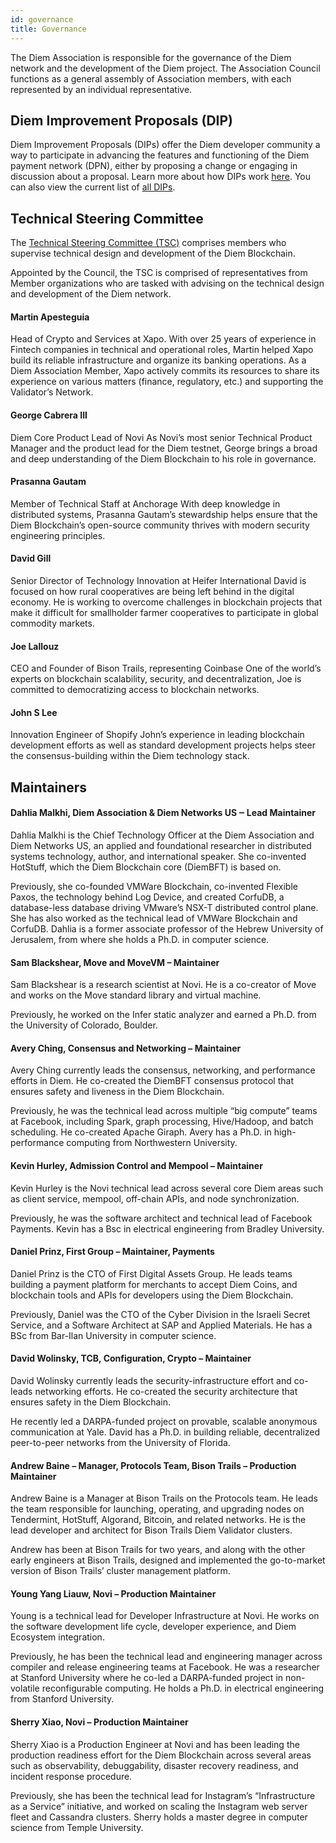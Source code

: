 ```yaml
---
id: governance
title: Governance
---
```


The Diem Association is responsible for the governance of the Diem network and the development of the Diem project. The Association Council functions as a general assembly of Association members, with each represented by an individual representative.


## Diem Improvement Proposals (DIP)

Diem Improvement Proposals (DIPs) offer the Diem developer community a way to participate in advancing the features and functioning of the Diem payment network (DPN), either by proposing a change or engaging in discussion about a proposal. Learn more about how DIPs work [here](https://dip.diem.com/overview). You can also view the current list of [all DIPs]((https://dip.diem.com/all-dips)).

## Technical Steering Committee

The [Technical Steering Committee (TSC)](https://www.diem.com/en-us/about-us/#technical_steering_committee) comprises members who supervise technical design and development of the Diem Blockchain.

Appointed by the Council, the TSC is comprised of representatives from Member organizations who are tasked with advising on the technical design and development of the Diem network.

#### Martin Apesteguia
Head of Crypto and Services at Xapo. With over 25 years of experience in Fintech companies in technical and operational roles, Martin helped Xapo build its reliable infrastructure and organize its banking operations. As a Diem Association Member, Xapo actively commits its resources to share its experience on various matters (finance, regulatory, etc.) and supporting the Validator’s Network.

#### George Cabrera III
Diem Core Product Lead of Novi
As Novi’s most senior Technical Product Manager and the product lead for the Diem testnet, George brings a broad and deep understanding of the Diem Blockchain to his role in governance.

#### Prasanna Gautam
Member of Technical Staff at Anchorage
With deep knowledge in distributed systems, Prasanna Gautam’s stewardship helps ensure that the Diem Blockchain’s open-source community thrives with modern security engineering principles.

#### David Gill
Senior Director of Technology Innovation at Heifer International
David is focused on how rural cooperatives are being left behind in the digital economy. He is working to overcome challenges in blockchain projects that make it difficult for smallholder farmer cooperatives to participate in global commodity markets.

#### Joe Lallouz
CEO and Founder of Bison Trails, representing Coinbase
One of the world’s experts on blockchain scalability, security, and decentralization, Joe is committed to democratizing access to blockchain networks.

#### John S Lee
Innovation Engineer of Shopify
John’s experience in leading blockchain development efforts as well as standard development projects helps steer the consensus-building within the Diem technology stack.

## Maintainers

#### Dahlia Malkhi, Diem Association & Diem Networks US ‒ Lead Maintainer
Dahlia Malkhi is the Chief Technology Officer at the Diem Association and Diem Networks US, an applied and foundational researcher in distributed systems technology, author, and international speaker. She co-invented HotStuff, which the Diem Blockchain core (DiemBFT) is based on.

Previously, she co-founded VMWare Blockchain, co-invented Flexible Paxos, the technology behind Log Device, and created CorfuDB, a database-less database driving VMware’s NSX-T distributed control plane. She has also worked as the technical lead of VMWare Blockchain and CorfuDB. Dahlia is a former associate professor of the Hebrew University of Jerusalem, from where she holds a Ph.D. in computer science.

#### Sam Blackshear, Move and MoveVM – Maintainer
Sam Blackshear is a research scientist at Novi. He is a co-creator of Move and works on the Move standard library and virtual machine.

Previously, he worked on the Infer static analyzer and earned a Ph.D. from the University of Colorado, Boulder.

#### Avery Ching, Consensus and Networking – Maintainer
Avery Ching currently leads the consensus, networking, and performance efforts in Diem. He co-created the DiemBFT consensus protocol that ensures safety and liveness in the Diem Blockchain.

Previously, he was the technical lead across multiple “big compute” teams at Facebook, including Spark, graph processing, Hive/Hadoop, and batch scheduling. He co-created Apache Giraph. Avery has a Ph.D. in high-performance computing from Northwestern University.

#### Kevin Hurley, Admission Control and Mempool – Maintainer
Kevin Hurley is the Novi technical lead across several core Diem areas such as client service, mempool, off-chain APIs, and node synchronization.

Previously, he was the software architect and technical lead of Facebook Payments. Kevin has a Bsc in electrical engineering from Bradley University.

#### Daniel Prinz, First Group – Maintainer, Payments
Daniel Prinz is the CTO of First Digital Assets Group. He leads teams building a payment platform for merchants to accept Diem Coins, and blockchain tools and APIs for developers using the Diem Blockchain.

Previously, Daniel was the CTO of the Cyber Division in the Israeli Secret Service, and a Software Architect at SAP and Applied Materials. He has a BSc from Bar-Ilan University in computer science.

#### David Wolinsky, TCB, Configuration, Crypto – Maintainer
David Wolinsky currently leads the security-infrastructure effort and co-leads networking efforts. He co-created the security architecture that ensures safety in the Diem Blockchain.

He recently led a DARPA-funded project on provable, scalable anonymous communication at Yale. David has a Ph.D. in building reliable, decentralized peer-to-peer networks from the University of Florida.

#### Andrew Baine – Manager, Protocols Team, Bison Trails – Production Maintainer
Andrew Baine is a Manager at Bison Trails on the Protocols team. He leads the team responsible for launching, operating, and upgrading nodes on Tendermint, HotStuff, Algorand, Bitcoin, and related networks. He is the lead developer and architect for Bison Trails Diem Validator clusters.

Andrew has been at Bison Trails for two years, and along with the other early engineers at Bison Trails, designed and implemented the go-to-market version of Bison Trails’ cluster management platform.

#### Young Yang Liauw, Novi – Production Maintainer
Young is a technical lead for Developer Infrastructure at Novi. He works on the software development life cycle, developer experience, and Diem Ecosystem integration.

Previously, he has been the technical lead and engineering manager across compiler and release engineering teams at Facebook. He was a researcher at Stanford University where he co-led a DARPA-funded project in non-volatile reconfigurable computing. He holds a Ph.D. in electrical engineering from Stanford University.

#### Sherry Xiao, Novi – Production Maintainer
Sherry Xiao is a Production Engineer at Novi and has been leading the production readiness effort for the Diem Blockchain across several areas such as observability, debuggability, disaster recovery readiness, and incident response procedure.

Previously, she has been the technical lead for Instagram’s “Infrastructure as a Service” initiative, and worked on scaling the Instagram web server fleet and Cassandra clusters. Sherry holds a master degree in computer science from Temple University.
